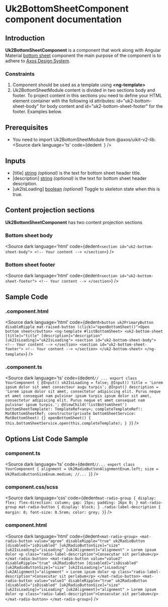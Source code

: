 
# Uk2BottomSheetComponent component documentation

## Introduction
<p>
  <b>Uk2BottomSheetComponent</b> is a component that work along with Angular Material <a target="_blank" href="https://v15.material.angular.io/components/bottom-sheet/overview">bottom sheet</a> component the main purpose of the component is to adhere to <a target="_blank" href="https://www.figma.com/file/xNJe50LNYYGhQ1Q1C3zs4b/%F0%9F%91%B7%E2%80%8D%E2%99%82%EF%B8%8F---framework-core---angular---web-2.0?node-id=739%3A20183&mode=dev">Axos Design System</a>.
</p>


### Constraints
<ol>
  <li>
    Component should be used as a template using <b>&lt;ng-template&gt;</b>
  </li>
  <li>
    Uk2BottomSheetModule content is divided in two sections body and footer. To project content in this sections you need to define your HTML element container with the following id attributes: id="uk2-bottom-sheet-body" for body content and id="uk2-bottom-sheet-footer" for the footer. Examples below.
  </li>
</ol>

## Prerequisites

- You need to import Uk2BottomSheetModule from @axos/uikit-v2-lib.
<Source
  dark
  language='ts'
  code={dedent`
  `}
/>


## Inputs

<ul>
  <li>[title] <u>string</u> <i>(optional)</i> is the text for bottom sheet header title.</li>
  <li>[description] <u>string</u> <i><i>(optional)</i></i> is the text for bottom sheet header description.</li>
  <li>[uk2IsLoading] <u>boolean</u> <i>(optional)</i> Toggle to skeleton state when this is true.</li>
</ul>

## Content projection sections

<p><b>Uk2BottomSheetComponent</b> has two content projection sections</p>

### Bottom sheet body

<Source
  dark
  language='html'
  code={dedent`
      <section id="uk2-bottom-sheet-body">
        <!-- Your content -->
      </section>
  `}
/>

### Bottom sheet footer

<Source
  dark
  language='html'
  code={dedent`
      <section id="uk2-bottom-sheet-footer">
        <!-- Your content -->
      </section>
  `}
/>

## Sample Code
### .component.html

<Source
  dark
  language='html'
  code={dedent`
<button uk2PrimaryButton disableRipple mat-raised-button (click)="openBottomSheet()">Open bottom sheet</button>
<ng-template #listBottomSheet>
  <uk2-bottom-sheet [title]="title" [description]="description" [uk2IsLoading]="uk2IsLoading">
    <section id="uk2-bottom-sheet-body">
      <!-- Your content -->
    </section>
    <section id="uk2-bottom-sheet-footer">
      <!-- Your content -->
    </section>
  </uk2-bottom-sheet>
</ng-template>
`}
/>

### .component.ts

<Source
  dark
  language='ts'
  code={dedent`
    // ...
    export class YourComponent {
      @Input() uk2IsLoading = false;
      @Input() title = 'Lorem ipsum dolor sit amet consecteur augu turpis';
      @Input() description =
        'Lorem ipsum dolor sit amet, consectetur adipiscing elit. Purus neque et amet consequat nam pulvinar ipsum turpis ipsum dolor sit amet, consectetur adipiscing elit. Purus neque et amet consequat nam pulvinar ipsum turpis.';
      @ViewChild('listBottomSheet') bottomSheetTemplate!: TemplateRef<any>;
      completeTemplateRef!: MatBottomSheetRef;
      constructor(private bottomSheetService: MatBottomSheet) {}
      openBottomSheet() {
        this.bottomSheetService.open(this.completeTemplate);
      }
    }
  `}
/>

## Options List Code Sample
### component.ts

<Source
  dark
  language='ts'
  code={dedent`
    //...
    export class YourComponent {
      alignment = Uk2RadioButtonAlignmentEnum.left;
      size = Uk2RadioButtonSizeEnum.medium;
      //...
    }
  `}
/>

### component.css/scss

<Source
  dark
  language='css'
  code={dedent`
    mat-radio-group {
      display: flex;
      flex-direction: column;
      gap: 15px;
      padding: 16px 0;
    }
    mat-radio-group mat-radio-button {
      display: block;
    }
    .radio-label-description {
      margin: 0;
      font-size: 0.5rem;
      color: grey;
    }
  `}
/>

### component.html

<Source
  dark
  language='html'
  code={dedent`
    <mat-radio-group>
      <mat-radio-button
        value="agree"
        disableRipple="true"
        uk2RadioButton
        [disabled]="isDisabled"
        [uk2RadioButtonSize]="size"
        [uk2IsLoading]="isLoading"
        [uk2Alignment]="alignment"
      >
        Lorem ipsum dolor
        <p class="radio-label-description">Consecutar sit perlabum</p>
      </mat-radio-button>
      <mat-radio-button
        value="value2"
        disableRipple="true"
        uk2RadioButton
        [disabled]="isDisabled"
        [uk2RadioButtonSize]="size"
        [uk2IsLoading]="isLoading"
        [uk2Alignment]="alignment"
      >
        Lorem ipsum dolor
        <p class="radio-label-description">Consecutar sit perlabum</p>
      </mat-radio-button>
      <mat-radio-button
        value="value3"
        disableRipple="true"
        uk2RadioButton
        [disabled]="isDisabled"
        [uk2RadioButtonSize]="size"
        [uk2IsLoading]="isLoading"
        [uk2Alignment]="alignment"
      >
        Lorem ipsum dolor
        <p class="radio-label-description">Consecutar sit perlabum</p>
      </mat-radio-button>
    </mat-radio-group>
  `}
/>
